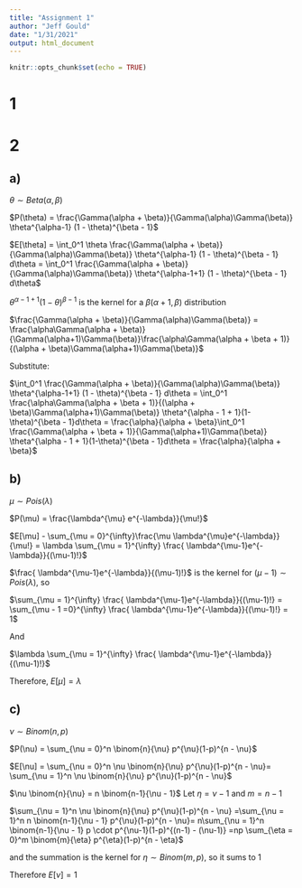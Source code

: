 ```yaml
---
title: "Assignment 1"
author: "Jeff Gould"
date: "1/31/2021"
output: html_document
---
```


```r
knitr::opts_chunk$set(echo = TRUE)
```


# 1












# 2

## a)

$\theta \sim Beta(\alpha, \beta)$

$P(\theta) = \frac{\Gamma(\alpha + \beta)}{\Gamma(\alpha)\Gamma(\beta)} \theta^{\alpha-1} (1 - \theta)^{\beta - 1}$

$E[\theta] = \int_0^1 \theta \frac{\Gamma(\alpha + \beta)}{\Gamma(\alpha)\Gamma(\beta)} \theta^{\alpha-1} (1 - \theta)^{\beta - 1} d\theta = \int_0^1 \frac{\Gamma(\alpha + \beta)}{\Gamma(\alpha)\Gamma(\beta)} \theta^{\alpha-1+1} (1 - \theta)^{\beta - 1} d\theta$

$\theta^{\alpha-1+1} (1 - \theta)^{\beta - 1}$ is the kernel for a $\beta(\alpha + 1, \beta)$ distribution

$\frac{\Gamma(\alpha + \beta)}{\Gamma(\alpha)\Gamma(\beta)} = \frac{\alpha\Gamma(\alpha + \beta)}{\Gamma(\alpha+1)\Gamma(\beta)}\frac{\alpha\Gamma(\alpha + \beta + 1)}{(\alpha + \beta)\Gamma(\alpha+1)\Gamma(\beta)}$

Substitute:

$\int_0^1 \frac{\Gamma(\alpha + \beta)}{\Gamma(\alpha)\Gamma(\beta)} \theta^{\alpha-1+1} (1 - \theta)^{\beta - 1} d\theta = \int_0^1 \frac{\alpha\Gamma(\alpha + \beta + 1)}{(\alpha + \beta)\Gamma(\alpha+1)\Gamma(\beta)} \theta^{\alpha - 1 + 1}(1-\theta)^{\beta - 1}d\theta = \frac{\alpha}{\alpha + \beta}\int_0^1 \frac{\Gamma(\alpha + \beta + 1)}{\Gamma(\alpha+1)\Gamma(\beta)} \theta^{\alpha - 1 + 1}(1-\theta)^{\beta - 1}d\theta = \frac{\alpha}{\alpha + \beta}$


## b)

$\mu \sim Pois(\lambda)$

$P(\mu) = \frac{\lambda^{\mu} e^{-\lambda}}{\mu!}$

$E[\mu] - \sum_{\mu = 0}^{\infty}\frac{\mu \lambda^{\mu}e^{-\lambda}}{\mu!} =  \lambda \sum_{\mu = 1}^{\infty} \frac{ \lambda^{\mu-1}e^{-\lambda}}{(\mu-1)!}$

$\frac{ \lambda^{\mu-1}e^{-\lambda}}{(\mu-1)!}$ is the kernel for $(\mu - 1) \sim Pois(\lambda)$, so 

$\sum_{\mu = 1}^{\infty} \frac{ \lambda^{\mu-1}e^{-\lambda}}{(\mu-1)!} = \sum_{\mu - 1 =0}^{\infty} \frac{ \lambda^{\mu-1}e^{-\lambda}}{(\mu-1)!} = 1$


And 

$\lambda \sum_{\mu = 1}^{\infty} \frac{ \lambda^{\mu-1}e^{-\lambda}}{(\mu-1)!}$

Therefore, $E[\mu] = \lambda$




## c)

$\nu \sim Binom(n,p)$

$P(\nu) = \sum_{\nu = 0}^n \binom{n}{\nu} p^{\nu}(1-p)^{n - \nu}$

$E[\nu] = \sum_{\nu = 0}^n \nu \binom{n}{\nu} p^{\nu}(1-p)^{n - \nu}= \sum_{\nu = 1}^n \nu \binom{n}{\nu} p^{\nu}(1-p)^{n - \nu}$

$\nu \binom{n}{\nu} = n \binom{n-1}{\nu - 1}$
Let $\eta = \nu - 1$ and $m = n-1$

$\sum_{\nu = 1}^n \nu \binom{n}{\nu} p^{\nu}(1-p)^{n - \nu} =\sum_{\nu = 1}^n n \binom{n-1}{\nu - 1} p^{\nu}(1-p)^{n - \nu}= n\sum_{\nu = 1}^n  \binom{n-1}{\nu - 1} p \cdot p^{\nu-1}(1-p)^{(n-1) - (\nu-1)} =np \sum_{\eta = 0}^m \binom{m}{\eta} p^{\eta}(1-p)^{n - \eta}$

and the summation is the kernel for $\eta \sim Binom(m,p)$, so it sums to 1

Therefore $E[\nu] = 1$


